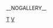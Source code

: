 {{template category
|type  = navbox
|topic = [[电子游戏|电子游戏]]
|description = 各电子游戏系列模板
}}
<br/>{{categoryTOC}}

[[Category:電子遊戲系列|Т]]
[[Category:電子遊戲導航模板|V]]

__NOGALLERY__